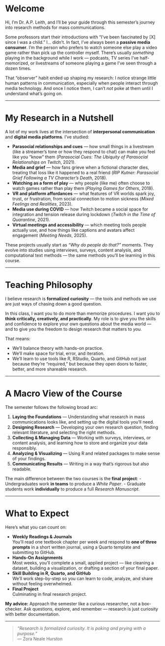 # Welcome

Hi, I’m Dr. A.P. Leith, and I’ll be your guide through this semester’s journey into research methods for mass communications.  

Some professors start their introductions with “I’ve been fascinated by [X] since I was a child.” I… didn’t. In fact, I’ve always been a **passive media consumer**. I’m the person who prefers to watch someone else play a video game rather than pick up the controller myself. There’s usually *something* playing in the background while I work — podcasts, TV series I’ve half-memorized, or livestreams of someone playing a game I've seen through a dozen times.  

That “observer” habit ended up shaping my research: I notice strange little human patterns in communication, especially when people interact through media technology. And once I notice them, I can’t *not* poke at them until I understand what’s going on.

---

# My Research in a Nutshell

A lot of my work lives at the intersection of **interpersonal communication** and **digital media platforms**. I’ve studied:

- **Parasocial relationships and cues** — how small things in a livestream (like a streamer’s tone or how they respond to chat) can make you feel like you “know” them (*Parasocial Cues: The Ubiquity of Parasocial Relationships on Twitch*, 2021).
- **Media and grief** — how fans grieve when a fictional character dies, treating that loss like it happened to a real friend (*RIP Kutner: Parasocial Grief Following a TV Character's Death*, 2018).
- **Watching as a form of play** — why people (like me) often choose to watch games rather than play them (*Playing Games for Others*, 2018).
- **VR and platform affordances** — what features of VR worlds spark joy, trust, or frustration, from social connection to motion sickness (*Mixed Feelings and Realities*, 2023).
- **Media use during COVID** — how Twitch became a social space for integration and tension release during lockdown (*Twitch in the Time of Quarantine*, 2021).
- **Virtual meetings and accessibility** — which meeting tools people actually use, and how things like captions and avatars affect engagement (*Meeting Needs*, 2025).

These projects usually start as *“Why do people do that?”* moments. They evolve into studies using interviews, surveys, content analysis, and computational text methods — the same methods you’ll be learning in this course.

---

# Teaching Philosophy

I believe research is **formalized curiosity** — the tools and methods we use are just ways of chasing down a good question.  

In this class, I want you to do more than memorize procedures. I want you to **think critically, creatively, and practically**. My role is to give you the skills and confidence to explore your own questions about the media world — and to give you the freedom to design research that matters to *you*.  

That means:

- We’ll balance theory with hands-on practice.
- We’ll make space for trial, error, and iteration.
- We’ll learn to use tools like R, RStudio, Quarto, and GitHub not just because they’re “required,” but because they open doors to faster, better, and more shareable research.

---

# A Macro View of the Course

The semester follows the following broad arc:

1. **Laying the Foundations** — Understanding what research in mass communications looks like, and setting up the digital tools you’ll need.
2. **Designing Research** — Developing your own research question, finding relevant literature, and selecting the right methods.
3. **Collecting & Managing Data** — Working with surveys, interviews, or content analysis, and learning how to store and organize your data responsibly.
4. **Analyzing & Visualizing** — Using R and related packages to make sense of your findings.
5. **Communicating Results** — Writing in a way that’s rigorous but also readable.

The main difference between the two courses is the **final project**:
- Undergraduates work **in teams** to produce a *White Paper*.
- Graduate students work **individually** to produce a full *Research Manuscript*.

---

# What to Expect

Here’s what you can count on:

- **Weekly Readings & Journals**  
  You’ll read one textbook chapter per week and respond to **one of three prompts** in a short written journal, using a Quarto template and submitting to GitHub.
- **Hands-On Assignments**  
  Most weeks, you’ll complete a small, applied project — like cleaning a dataset, building a visualization, or drafting a section of your final paper.
- **Skill Building in R, Quarto, and GitHub**  
  We’ll work step-by-step so you can learn to code, analyze, and share without feeling overwhelmed.
- **Final Project**  
  Culminating in final research project.

**My advice:** Approach the semester like a curious researcher, not a box-checker. Ask questions, explore, and remember — research is just curiosity with better documentation.

---

> _“Research is formalized curiosity. It is poking and prying with a purpose.”_  
> — Zora Neale Hurston